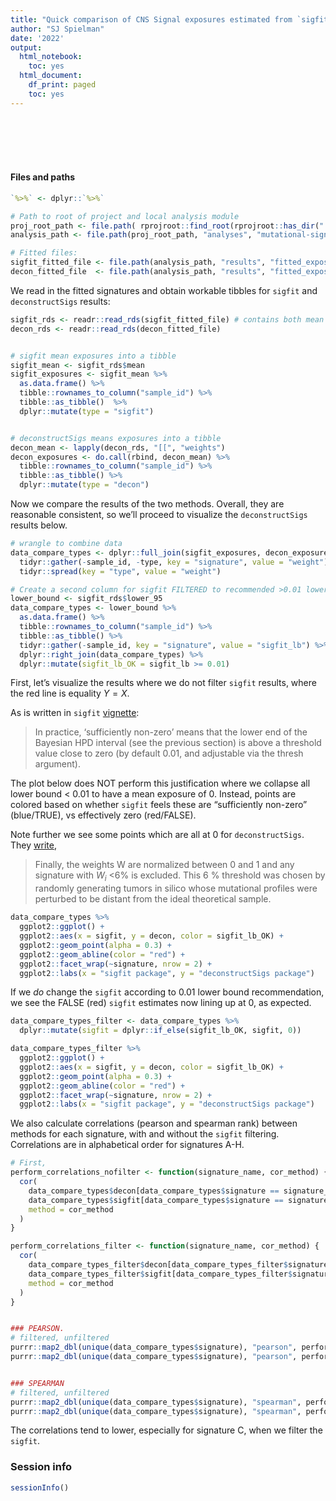 ```yaml
---
title: "Quick comparison of CNS Signal exposures estimated from `sigfit` and `deconstructSigs`"
author: "SJ Spielman"
date: '2022'
output:
  html_notebook:
    toc: yes
  html_document:
    df_print: paged
    toc: yes
---
```


<br><br><br><br>

#### Files and paths


```r
`%>%` <- dplyr::`%>%`

# Path to root of project and local analysis module
proj_root_path <- file.path( rprojroot::find_root(rprojroot::has_dir(".git")) )
analysis_path <- file.path(proj_root_path, "analyses", "mutational-signatures")

# Fitted files:
sigfit_fitted_file <- file.path(analysis_path, "results", "fitted_exposures_signal-cns_sigfit.rds")
decon_fitted_file  <- file.path(analysis_path, "results", "fitted_exposures_signal-cns_deconstructSigs.rds")

```






We read in the fitted signatures and obtain workable tibbles for `sigfit` and `deconstructSigs` results:

```r

sigfit_rds <- readr::read_rds(sigfit_fitted_file) # contains both mean and lower/upper bounds
decon_rds <- readr::read_rds(decon_fitted_file)


# sigfit mean exposures into a tibble
sigfit_mean <- sigfit_rds$mean
sigfit_exposures <- sigfit_mean %>%
  as.data.frame() %>%
  tibble::rownames_to_column("sample_id") %>%
  tibble::as_tibble()  %>%
  dplyr::mutate(type = "sigfit")


# deconstructSigs means exposures into a tibble
decon_mean <- lapply(decon_rds, "[[", "weights")
decon_exposures <- do.call(rbind, decon_mean) %>%
  tibble::rownames_to_column("sample_id") %>%
  tibble::as_tibble() %>%
  dplyr::mutate(type = "decon")
```



Now we compare the results of the two methods. Overall, they are reasonable consistent, so we'll proceed to visualize the `deconstructSigs` results below.

```r

# wrangle to combine data
data_compare_types <- dplyr::full_join(sigfit_exposures, decon_exposures) %>%
  tidyr::gather(-sample_id, -type, key = "signature", value = "weight") %>%
  tidyr::spread(key = "type", value = "weight") 

# Create a second column for sigfit FILTERED to recommended >0.01 lower bound
lower_bound <- sigfit_rds$lower_95 
data_compare_types <- lower_bound %>%
  as.data.frame() %>%
  tibble::rownames_to_column("sample_id") %>%
  tibble::as_tibble() %>%
  tidyr::gather(-sample_id, key = "signature", value = "sigfit_lb") %>%
  dplyr::right_join(data_compare_types) %>%
  dplyr::mutate(sigfit_lb_OK = sigfit_lb >= 0.01)

```



First, let's visualize the results where we do not filter `sigfit` results, where the red line is equality $Y=X$.

As is written in `sigfit` [vignette](https://rdrr.io/github/kgori/sigfit/f/vignettes/sigfit_vignette.Rmd):

> In practice, ‘sufficiently non-zero’ means that the lower end of the Bayesian HPD interval (see the previous section) is above a threshold value close to zero (by default 0.01, and adjustable via the thresh argument).

The plot below does NOT perform this justification where we collapse all lower bound < 0.01 to have a mean exposure of 0. Instead, points are colored based on whether `sigfit` feels these are "sufficiently non-zero" (blue/TRUE), vs effectively zero (red/FALSE). 

Note further we see some points which are all at 0 for `deconstructSigs`. They [write](https://genomebiology.biomedcentral.com/articles/10.1186/s13059-016-0893-4), 

> Finally, the weights W are normalized between 0 and 1 and any signature with $W_i$ <6% is excluded. This 6 % threshold was chosen by randomly generating tumors in silico whose mutational profiles were perturbed to be distant from the ideal theoretical sample. 

```r

data_compare_types %>%
  ggplot2::ggplot() + 
  ggplot2::aes(x = sigfit, y = decon, color = sigfit_lb_OK) + 
  ggplot2::geom_point(alpha = 0.3) +
  ggplot2::geom_abline(color = "red") + 
  ggplot2::facet_wrap(~signature, nrow = 2) + 
  ggplot2::labs(x = "sigfit package", y = "deconstructSigs package")

```

If we _do_ change the `sigfit` according to 0.01 lower bound recommendation, we see the FALSE (red) `sigfit` estimates now lining up at 0, as expected.

```r


data_compare_types_filter <- data_compare_types %>%
  dplyr::mutate(sigfit = dplyr::if_else(sigfit_lb_OK, sigfit, 0))

data_compare_types_filter %>%
  ggplot2::ggplot() + 
  ggplot2::aes(x = sigfit, y = decon, color = sigfit_lb_OK) + 
  ggplot2::geom_point(alpha = 0.3) +
  ggplot2::geom_abline(color = "red") + 
  ggplot2::facet_wrap(~signature, nrow = 2) + 
  ggplot2::labs(x = "sigfit package", y = "deconstructSigs package")

```




We also calculate correlations (pearson and spearman rank) between methods for each signature, with and without the `sigfit` filtering. Correlations are in alphabetical order for signatures A-H.

```r

# First, 
perform_correlations_nofilter <- function(signature_name, cor_method) {
  cor(
    data_compare_types$decon[data_compare_types$signature == signature_name],
    data_compare_types$sigfit[data_compare_types$signature == signature_name], 
    method = cor_method
  )
}

perform_correlations_filter <- function(signature_name, cor_method) {
  cor(
    data_compare_types_filter$decon[data_compare_types_filter$signature == signature_name],
    data_compare_types_filter$sigfit[data_compare_types_filter$signature == signature_name], 
    method = cor_method
  )
}


### PEARSON.
# filtered, unfiltered
purrr::map2_dbl(unique(data_compare_types$signature), "pearson", perform_correlations_filter)
purrr::map2_dbl(unique(data_compare_types$signature), "pearson", perform_correlations_nofilter)


### SPEARMAN
# filtered, unfiltered
purrr::map2_dbl(unique(data_compare_types$signature), "spearman", perform_correlations_filter)
purrr::map2_dbl(unique(data_compare_types$signature), "spearman", perform_correlations_nofilter)

```


The correlations tend to lower, especially for signature C, when we filter the `sigfit`. 

### Session info

```r
sessionInfo()
```